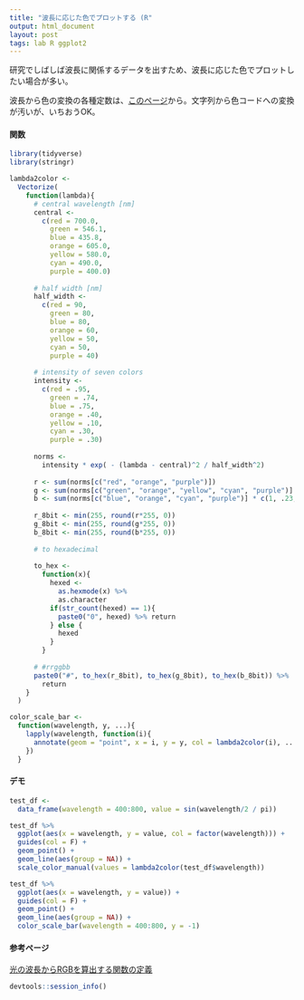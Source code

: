 ```yaml
---
title: "波長に応じた色でプロットする (R"
output: html_document
layout: post  
tags: lab R ggplot2
---
```


研究でしばしば波長に関係するデータを出すため、波長に応じた色でプロットしたい場合が多い。

波長から色の変換の各種定数は、[このページ](http://www.natural-science.or.jp/article/20160513143413.php)から。文字列から色コードへの変換が汚いが、いちおうOK。

#### 関数

```r
library(tidyverse)
library(stringr)

lambda2color <-
  Vectorize(
    function(lambda){
      # central wavelength [nm]
      central <- 
        c(red = 700.0,
          green = 546.1,
          blue = 435.8,
          orange = 605.0,
          yellow = 580.0,
          cyan = 490.0,
          purple = 400.0)
  
      # half width [nm]
      half_width <-
        c(red = 90,
          green = 80,
          blue = 80,
          orange = 60,
          yellow = 50,
          cyan = 50,
          purple = 40)
  
      # intensity of seven colors
      intensity <-
        c(red = .95,
          green = .74,
          blue = .75,
          orange = .40,
          yellow = .10,
          cyan = .30,
          purple = .30)
  
      norms <-
        intensity * exp( - (lambda - central)^2 / half_width^2)
      
      r <- sum(norms[c("red", "orange", "purple")])
      g <- sum(norms[c("green", "orange", "yellow", "cyan", "purple")] * c(1, .715, .83, 1, .5))
      b <- sum(norms[c("blue", "orange", "cyan", "purple")] * c(1, .23, 1, 1))
      
      r_8bit <- min(255, round(r*255, 0))
      g_8bit <- min(255, round(g*255, 0))
      b_8bit <- min(255, round(b*255, 0))
      
      # to hexadecimal
      
      to_hex <-
        function(x){
          hexed <-
            as.hexmode(x) %>%
            as.character
          if(str_count(hexed) == 1){
            paste0("0", hexed) %>% return
          } else {
            hexed
          }
        }
      
      # #rrggbb
      paste0("#", to_hex(r_8bit), to_hex(g_8bit), to_hex(b_8bit)) %>%
        return
    }
  )

color_scale_bar <-
  function(wavelength, y, ...){
    lapply(wavelength, function(i){
      annotate(geom = "point", x = i, y = y, col = lambda2color(i), ...)
    })
  }
```

#### デモ

```r
test_df <-
  data_frame(wavelength = 400:800, value = sin(wavelength/2 / pi))

test_df %>%
  ggplot(aes(x = wavelength, y = value, col = factor(wavelength))) +
  guides(col = F) +
  geom_point() +
  geom_line(aes(group = NA)) +
  scale_color_manual(values = lambda2color(test_df$wavelength))

test_df %>%
  ggplot(aes(x = wavelength, y = value)) +
  guides(col = F) +
  geom_point() +
  geom_line(aes(group = NA)) +
  color_scale_bar(wavelength = 400:800, y = -1)
```


#### 参考ページ  

[光の波長からRGBを算出する関数の定義](http://www.natural-science.or.jp/article/20160513143413.php)  

```r
devtools::session_info()
```
